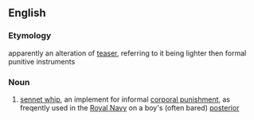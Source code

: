 ==English==
===Etymology===
apparently an alteration of [[teaser]], referring to it being lighter then formal punitive instruments

===Noun===
{{en-noun|s}} 
# [[sennet whip]], an implement for informal [[corporal punishment]], as freqently used in the [[Royal Navy]] on a boy's (often bared) [[posterior]]